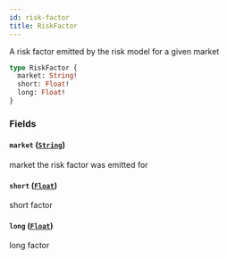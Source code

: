 ```yaml
---
id: risk-factor
title: RiskFactor
---
```



A risk factor emitted by the risk model for a given market

```graphql
type RiskFactor {
  market: String!
  short: Float!
  long: Float!
}
```


### Fields

#### `market` ([`String`](/docs/mainnet/graphql/scalars/string))

market the risk factor was emitted for


#### `short` ([`Float`](/docs/mainnet/graphql/scalars/float))

short factor


#### `long` ([`Float`](/docs/mainnet/graphql/scalars/float))

long factor




